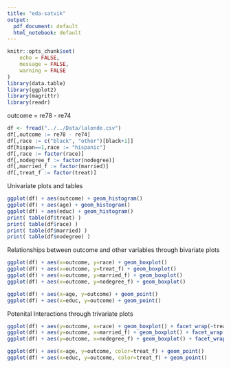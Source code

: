 ```yaml
---
title: "eda-satvik"
output:
  pdf_document: default
  html_notebook: default
---
```


```r
knitr::opts_chunk$set(
	echo = FALSE,
	message = FALSE,
	warning = FALSE
)
library(data.table)
library(ggplot2)
library(magrittr)
library(readr)
```

outcome = re78 - re74  
```r
df <- fread("../../Data/lalonde.csv")
df[,outcome := re78 - re74]
df[,race := c("black", "other")[black+1]]
df[hispan==1,race := "hispanic"]
df[,race := factor(race)]
df[,nodegree_f := factor(nodegree)]
df[,married_f := factor(married)]
df[,treat_f := factor(treat)]
```

Univariate plots and tables  
```r
ggplot(df) + aes(outcome) + geom_histogram()
ggplot(df) + aes(age) + geom_histogram()
ggplot(df) + aes(educ) + geom_histogram()
print( table(df$treat) )
print( table(df$race) )
print( table(df$married) )
print( table(df$nodegree) )
```

Relationships between outcome and other variables through bivariate plots  
```r
ggplot(df) + aes(x=outcome, y=race) + geom_boxplot()
ggplot(df) + aes(x=outcome, y=treat_f) + geom_boxplot()
ggplot(df) + aes(x=outcome, y=married_f) + geom_boxplot()
ggplot(df) + aes(x=outcome, y=nodegree_f) + geom_boxplot()

ggplot(df) + aes(x=age, y=outcome) + geom_point()
ggplot(df) + aes(x=educ, y=outcome) + geom_point()
```
  
Potenital Interactions through trivariate plots  
```r
ggplot(df) + aes(y=outcome, x=race) + geom_boxplot() + facet_wrap(~treat_f)
ggplot(df) + aes(y=outcome, x=married_f) + geom_boxplot() + facet_wrap(~treat_f)
ggplot(df) + aes(y=outcome, x=nodegree_f) + geom_boxplot() + facet_wrap(~treat_f)

ggplot(df) + aes(x=age, y=outcome, color=treat_f) + geom_point()
ggplot(df) + aes(x=educ, y=outcome, color=treat_f) + geom_point()
```

